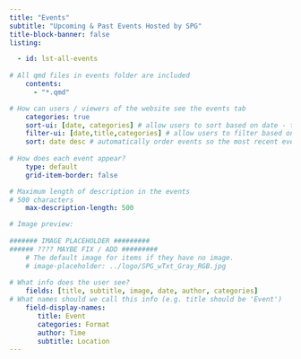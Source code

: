 ```yaml
---
title: "Events"
subtitle: "Upcoming & Past Events Hosted by SPG"
title-block-banner: false
listing:

  - id: lst-all-events
  
# All qmd files in events folder are included
    contents:
      - "*.qmd"

# How can users / viewers of the website see the events tab 
    categories: true
    sort-ui: [date, categories] # allow users to sort based on date - this changes the left tab
    filter-ui: [date,title,categories] # allow users to filter based on title, this changes the right search bar
    sort: date desc # automatically order events so the most recent events are up-top
  
# How does each event appear?     
    type: default 
    grid-item-border: false 

# Maximum length of description in the events 
# 500 characters
    max-description-length: 500

# Image preview:
    
####### IMAGE PLACEHOLDER #########
###### ???? MAYBE FIX / ADD #########
    # The default image for items if they have no image.
    # image-placeholder: ../logo/SPG_wTxt_Gray_RGB.jpg
    
# What info does the user see? 
    fields: [title, subtitle, image, date, author, categories]
# What names should we call this info (e.g. title should be 'Event')
    field-display-names:
       title: Event
       categories: Format
       author: Time
       subtitle: Location
---
```


::: {#lst-all-events}

:::

